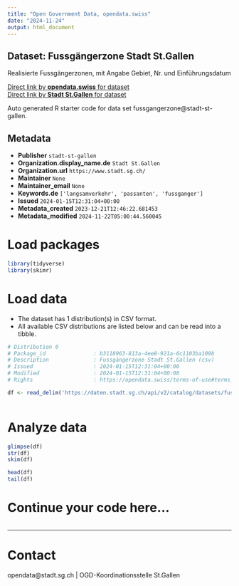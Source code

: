 ```yaml
---
title: "Open Government Data, opendata.swiss"
date: "2024-11-24"
output: html_document
---
```


## Dataset: Fussgängerzone Stadt St.Gallen

Realisierte Fussgängerzonen, mit Angabe Gebiet, Nr. und Einführungsdatum

[Direct link by **opendata.swiss** for dataset](https://opendata.swiss/de/dataset/fussgangerzone1)<br>
[Direct link by **Stadt St.Gallen** for dataset](https://daten.stadt.sg.ch/explore/dataset/fussgangerzone/)

Auto generated R starter code for data set fussgangerzone@stadt-st-gallen.

## Metadata

- **Publisher** `stadt-st-gallen`
- **Organization.display_name.de** `Stadt St.Gallen`
- **Organization.url** `https://www.stadt.sg.ch/`
- **Maintainer** `None`
- **Maintainer_email** `None`
- **Keywords.de** `['langsamverkehr', 'passanten', 'fussganger']`
- **Issued** `2024-01-15T12:31:04+00:00`
- **Metadata_created** `2023-12-21T12:46:22.681453`
- **Metadata_modified** `2024-11-22T05:00:44.560045`


# Load packages

```r

library(tidyverse)
library(skimr)

```

# Load data

-   The dataset has 1 distribution(s) in CSV format.
-   All available CSV distributions are listed below and can be read into a tibble.

```r

# Distribution 0
# Package_id               : b3118963-813a-4ee8-921a-6c1103ba109b
# Description              : Fussgängerzone Stadt St.Gallen (csv)
# Issued                   : 2024-01-15T12:31:04+00:00
# Modified                 : 2024-01-15T12:31:04+00:00
# Rights                   : https://opendata.swiss/terms-of-use#terms_by

df <- read_delim('https://daten.stadt.sg.ch/api/v2/catalog/datasets/fussgangerzone/exports/csv?use_labels=true')



```

# Analyze data

```r

glimpse(df)
str(df)
skim(df)

head(df)
tail(df)

```

# Continue your code here...

```r

```

------------------------------------------------------------------------

# Contact

opendata@stadt.sg.ch | OGD-Koordinationsstelle St.Gallen

